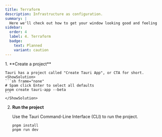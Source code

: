 ```yaml
---
title: Terraform
description: Infrastructure as configuration.
summary: |
  Here we'll check out how to get your window looking good and feeling native.
sidebar:
  order: 4
  label: 4. Terraform
  badge:
    text: Planned
    variant: caution
---
```



<Steps>
1. **Create a project**

    Tauri has a project called "Create Tauri App", or CTA for short.
    <ShowSolution>
    ```sh frame="none"
    # Spam click Enter to select all defaults
    pnpm create tauri-app --beta
    ```
    </ShowSolution>
2. **Run the project**

    Use the Tauri Command-Line Interface (CLI) to run the project.
    <ShowSolution>
    ```sh frame="none"
    pnpm install
    pnpm run dev
    ```
    </ShowSolution>
</Steps>
